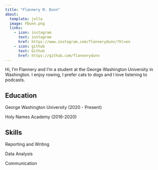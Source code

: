 ```yaml
---
title: "Flannery M. Dunn"
about:
  template: jolla
  image: FDunn.png
  links:
    - icon: instagram
      text: instagram
      href: https://www.instagram.com/flannerydunn/?hl=en 
    - icon: github
      text: Github
      href: https://github.com/flannerydunn 
---
```


Hi, I'm Flannery and I'm a student at the George Washington University in Washington. I enjoy rowing, I prefer cats to dogs and I love listening to podcasts.

## Education

George Washington University (2020 - Present)

Holy Names Academy (2016-2020)

## Skills

Reporting and Writing

Data Analysis

Communication
